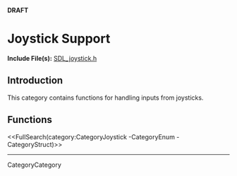 <!-- #master-page:CategoryTemplate -->
<!-- #master-date:Unknown-Date -->
<!-- format wiki -->
<!-- language en -->
'''DRAFT'''

= Joystick Support =

'''Include File(s):''' [http://hg.libsdl.org/SDL/file/default/include/SDL_joystick.h SDL_joystick.h]


== Introduction ==

This category contains functions for handling inputs from joysticks.

== Functions ==

<<FullSearch(category:CategoryJoystick -CategoryEnum -CategoryStruct)>>

----
CategoryCategory
